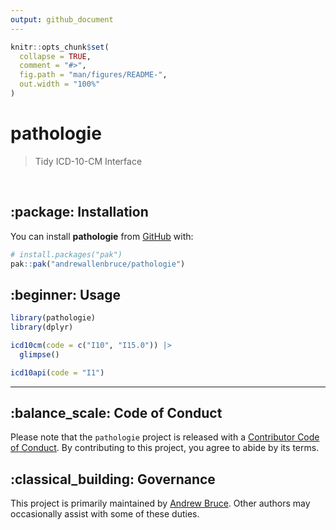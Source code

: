 ```yaml
---
output: github_document
---
```


<!-- README.md is generated from README.Rmd. Please edit that file -->

```r
knitr::opts_chunk$set(
  collapse = TRUE,
  comment = "#>",
  fig.path = "man/figures/README-",
  out.width = "100%"
)
```

# pathologie

> Tidy ICD-10-CM Interface

<!-- badges: start -->
<!-- badges: end -->

<br>

## :package: Installation

You can install **pathologie** from [GitHub](https://github.com/) with:

``` r
# install.packages("pak")
pak::pak("andrewallenbruce/pathologie")
```

## :beginner: Usage

```r
library(pathologie)
library(dplyr)
```


```r
icd10cm(code = c("I10", "I15.0")) |> 
  glimpse()
```


```r
icd10api(code = "I1")
```



------------------------------------------------------------------------------

## :balance_scale: Code of Conduct

Please note that the `pathologie` project is released with a [Contributor Code of Conduct](https://andrewallenbruce.github.io/pathologie/CODE_OF_CONDUCT.html). By contributing to this project, you agree to abide by its terms.

## :classical_building: Governance

This project is primarily maintained by [Andrew Bruce](https://github.com/andrewallenbruce). Other authors may occasionally assist with some of these duties.
